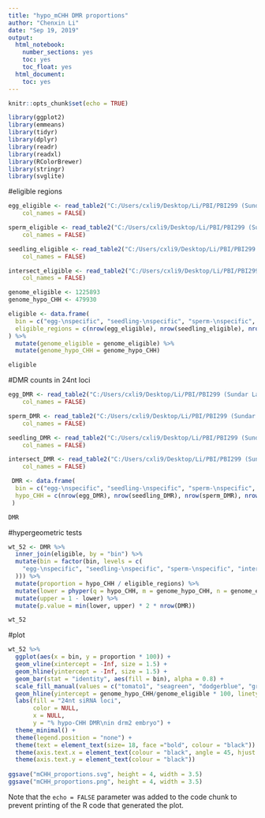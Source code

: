 ---
title: "hypo_mCHH DMR proportions"
author: "Chenxin Li"
date: "Sep 19, 2019"
output:
  html_notebook:
    number_sections: yes
    toc: yes
    toc_float: yes
  html_document:
    toc: yes
---

```{r setup, include=FALSE}
knitr::opts_chunk$set(echo = TRUE)
```

```{r}
library(ggplot2)
library(emmeans)
library(tidyr)
library(dplyr)
library(readr)
library(readxl)
library(RColorBrewer)
library(stringr)
library(svglite)
```

#eligible regions 
```{r}
egg_eligible <- read_table2("C:/Users/cxli9/Desktop/Li/PBI/PBI299 (Sundar Lab)/smRNA project/CLVS_smRNA_revision/DMRs/egg-specific.CHH_wt-52_dmr100.txt", 
    col_names = FALSE)

sperm_eligible <- read_table2("C:/Users/cxli9/Desktop/Li/PBI/PBI299 (Sundar Lab)/smRNA project/CLVS_smRNA_revision/DMRs/sperm-specific.CHH_wt-52_dmr100.txt", 
    col_names = FALSE)

seedling_eligible <- read_table2("C:/Users/cxli9/Desktop/Li/PBI/PBI299 (Sundar Lab)/smRNA project/CLVS_smRNA_revision/DMRs/seedling-specific.CHH_wt-52_dmr100.txt", 
    col_names = FALSE)

intersect_eligible <- read_table2("C:/Users/cxli9/Desktop/Li/PBI/PBI299 (Sundar Lab)/smRNA project/CLVS_smRNA_revision/DMRs/intersection.CHH_wt-52_dmr100.txt", 
    col_names = FALSE)
```
```{r}
genome_eligible <- 1225893
genome_hypo_CHH <- 479930
```

```{r}
eligible <- data.frame(
  bin = c("egg-\nspecific", "seedling-\nspecific", "sperm-\nspecific", "intersect."),
  eligible_regions = c(nrow(egg_eligible), nrow(seedling_eligible), nrow(sperm_eligible), nrow(intersect_eligible))
) %>% 
  mutate(genome_eligible = genome_eligible) %>% 
  mutate(genome_hypo_CHH = genome_hypo_CHH)

eligible
```
#DMR counts in 24nt loci
```{r}
egg_DMR <- read_table2("C:/Users/cxli9/Desktop/Li/PBI/PBI299 (Sundar Lab)/smRNA project/CLVS_smRNA_revision/DMRs/egg-specific.CHH_wt-52_dmr100_hypo_cutoffs_5-0.001-0.25-0.3.txt", 
    col_names = FALSE)

sperm_DMR <- read_table2("C:/Users/cxli9/Desktop/Li/PBI/PBI299 (Sundar Lab)/smRNA project/CLVS_smRNA_revision/DMRs/sperm-specific.CHH_wt-52_dmr100_hypo_cutoffs_5-0.001-0.25-0.3.txt", 
    col_names = FALSE)

seedling_DMR <- read_table2("C:/Users/cxli9/Desktop/Li/PBI/PBI299 (Sundar Lab)/smRNA project/CLVS_smRNA_revision/DMRs/seedling-specific.CHH_wt-52_dmr100_hypo_cutoffs_5-0.001-0.25-0.3.txt", 
    col_names = FALSE)

intersect_DMR <- read_table2("C:/Users/cxli9/Desktop/Li/PBI/PBI299 (Sundar Lab)/smRNA project/CLVS_smRNA_revision/DMRs/intersection.CHH_wt-52_dmr100_hypo_cutoffs_5-0.001-0.25-0.3.txt", 
    col_names = FALSE)
```

```{r}
 DMR <- data.frame(
  bin = c("egg-\nspecific", "seedling-\nspecific", "sperm-\nspecific", "intersect."),
  hypo_CHH = c(nrow(egg_DMR), nrow(seedling_DMR), nrow(sperm_DMR), nrow(intersect_DMR)) 
 )

DMR 
```

#hypergeometric tests
```{r}
wt_52 <- DMR %>% 
  inner_join(eligible, by = "bin") %>% 
  mutate(bin = factor(bin, levels = c(
    "egg-\nspecific", "seedling-\nspecific", "sperm-\nspecific", "intersect."
  ))) %>% 
  mutate(proportion = hypo_CHH / eligible_regions) %>% 
  mutate(lower = phyper(q = hypo_CHH, m = genome_hypo_CHH, n = genome_eligible - genome_hypo_CHH, k = eligible_regions)) %>% 
  mutate(upper = 1 - lower) %>% 
  mutate(p.value = min(lower, upper) * 2 * nrow(DMR))

wt_52
```
#plot
```{r}
wt_52 %>% 
  ggplot(aes(x = bin, y = proportion * 100)) +
  geom_vline(xintercept = -Inf, size = 1.5) +
  geom_hline(yintercept = -Inf, size = 1.5) +
  geom_bar(stat = "identity", aes(fill = bin), alpha = 0.8) +
  scale_fill_manual(values = c("tomato1", "seagreen", "dodgerblue", "grey60")) + 
  geom_hline(yintercept = genome_hypo_CHH/genome_eligible * 100, linetype = 4) +
  labs(fill = "24nt siRNA loci",
       color = NULL,
       x = NULL, 
       y = "% hypo-CHH DMR\nin drm2 embryo") + 
  theme_minimal() +
  theme(legend.position = "none") + 
  theme(text = element_text(size= 18, face ="bold", colour = "black")) +
  theme(axis.text.x = element_text(colour = "black", angle = 45, hjust = 1)) +
  theme(axis.text.y = element_text(colour = "black")) 
  
ggsave("mCHH_proportions.svg", height = 4, width = 3.5)
ggsave("mCHH_proportions.png", height = 4, width = 3.5)
```


Note that the `echo = FALSE` parameter was added to the code chunk to prevent printing of the R code that generated the plot.
